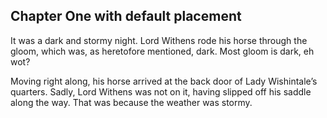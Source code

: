 ## Chapter One [with default placement]{scale=0.8} {height=5}

It was a dark and stormy night. Lord Withens rode his horse through the gloom,
which was, as heretofore mentioned, dark. Most gloom is dark, eh wot?

Moving right along, his horse arrived at the back door of Lady Wishintale's
quarters. Sadly, Lord Withens was not on it, having slipped off his saddle
along the way. That was because the weather was stormy.

```{=latex}
\foreignlanguage{latin}{\lipsum}
```

